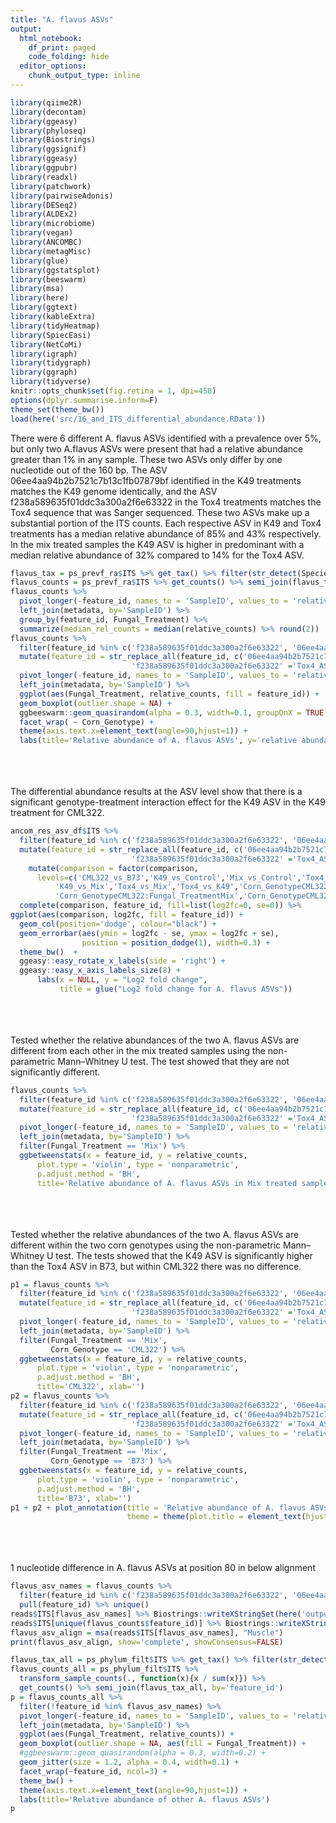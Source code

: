 ```yaml
---
title: "A. flavus ASVs"
output:
  html_notebook:
    df_print: paged
    code_folding: hide
  editor_options: 
    chunk_output_type: inline
---
```

```r
library(qiime2R)
library(decontam)
library(ggeasy)
library(phyloseq)
library(Biostrings)
library(ggsignif)
library(ggeasy)
library(ggpubr)
library(readxl)
library(patchwork)
library(pairwiseAdonis)
library(DESeq2)
library(ALDEx2)
library(microbiome) 
library(vegan)
library(ANCOMBC)
library(metagMisc)
library(glue)
library(ggstatsplot)
library(beeswarm)
library(msa)
library(here)
library(ggtext)
library(kableExtra)
library(tidyHeatmap)
library(SpiecEasi)
library(NetCoMi)
library(igraph)
library(tidygraph)
library(ggraph)
library(tidyverse)
knitr::opts_chunk$set(fig.retina = 1, dpi=450)
options(dplyr.summarise.inform=F)
theme_set(theme_bw())
load(here('src/16_and_ITS_differential_abundance.RData'))
```

There were 6 different A. flavus ASVs identified with a prevalence over 5%, but only two A.flavus ASVs were present that had a relative abundance greater than 1% in any sample.  These two ASVs only differ by one nucleotide out of the 160 bp. The ASV 06ee4aa94b2b7521c7b13c1fb07879bf identified in the K49 treatments matches the K49 genome identically, and the ASV f238a589635f01ddc3a300a2f6e63322 in the Tox4 treatments matches the Tox4 sequence that was Sanger sequenced. These two ASVs make up a substantial portion of the ITS counts. Each respective ASV in K49 and Tox4 treatments has a median relative abundance of 85% and 43% respectively. In the mix treated samples the K49 ASV is higher in predominant with a median relative abundance of 32% compared to 14% for the Tox4 ASV.
```r
flavus_tax = ps_prevf_ra$ITS %>% get_tax() %>% filter(str_detect(Species, 'Aspergillus_flavus'))
flavus_counts = ps_prevf_ra$ITS %>% get_counts() %>% semi_join(flavus_tax, by='feature_id') 
flavus_counts %>%
  pivot_longer(-feature_id, names_to = 'SampleID', values_to = 'relative_counts') %>%
  left_join(metadata, by='SampleID') %>%
  group_by(feature_id, Fungal_Treatment) %>%
  summarize(median_rel_counts = median(relative_counts) %>% round(2))
flavus_counts %>%
  filter(feature_id %in% c('f238a589635f01ddc3a300a2f6e63322', '06ee4aa94b2b7521c7b13c1fb07879bf')) %>%
  mutate(feature_id = str_replace_all(feature_id, c('06ee4aa94b2b7521c7b13c1fb07879bf'= 'K49_ASV', 
                           'f238a589635f01ddc3a300a2f6e63322' ='Tox4_ASV'))) %>%
  pivot_longer(-feature_id, names_to = 'SampleID', values_to = 'relative_counts') %>%
  left_join(metadata, by='SampleID') %>%
  ggplot(aes(Fungal_Treatment, relative_counts, fill = feature_id)) +
  geom_boxplot(outlier.shape = NA) +
  ggbeeswarm::geom_quasirandom(alpha = 0.3, width=0.1, groupOnX = TRUE, dodge.width=0.9) +
  facet_wrap( ~ Corn_Genotype) +
  theme(axis.text.x=element_text(angle=90,hjust=1)) +
  labs(title='Relative abundance of A. flavus ASVs', y='relative abundance')
```

<br><br><br>
The differential abundance results at the ASV level show that there is a significant genotype-treatment interaction effect for the K49 ASV in the K49 treatment for CML322.
```r
ancom_res_asv_df$ITS %>%
  filter(feature_id %in% c('f238a589635f01ddc3a300a2f6e63322', '06ee4aa94b2b7521c7b13c1fb07879bf')) %>%
  mutate(feature_id = str_replace_all(feature_id, c('06ee4aa94b2b7521c7b13c1fb07879bf'= 'K49_ASV', 
                           'f238a589635f01ddc3a300a2f6e63322' ='Tox4_ASV'))) %>% 
    mutate(comparison = factor(comparison,
      levels=c('CML322_vs_B73','K49_vs_Control','Mix_vs_Control','Tox4_vs_Control','Epibiota_vs_Endobiota',
          'K49_vs_Mix','Tox4_vs_Mix','Tox4_vs_K49','Corn_GenotypeCML322:Fungal_TreatmentK49',
          'Corn_GenotypeCML322:Fungal_TreatmentMix','Corn_GenotypeCML322:Fungal_TreatmentTox4'))) %>%
  complete(comparison, feature_id, fill=list(log2fc=0, se=0)) %>%
ggplot(aes(comparison, log2fc, fill = feature_id)) +
  geom_col(position='dodge', colour="black") +
  geom_errorbar(aes(ymin = log2fc - se, ymax = log2fc + se),
                position = position_dodge(1), width=0.3) +
  theme_bw()  +
  ggeasy::easy_rotate_x_labels(side = 'right') +
  ggeasy::easy_x_axis_labels_size(8) +
      labs(x = NULL, y = "Log2 fold change", 
           title = glue("Log2 fold change for A. flavus ASVs"))
```
<br><br><br>
Tested whether the relative abundances of the two A. flavus ASVs are different from each other in the mix treated samples using the non-parametric Mann–Whitney U test. The test showed that they are not significantly different.
```r
flavus_counts %>%
  filter(feature_id %in% c('f238a589635f01ddc3a300a2f6e63322', '06ee4aa94b2b7521c7b13c1fb07879bf')) %>%
  mutate(feature_id = str_replace_all(feature_id, c('06ee4aa94b2b7521c7b13c1fb07879bf'= 'K49_ASV', 
                           'f238a589635f01ddc3a300a2f6e63322' ='Tox4_ASV'))) %>%
  pivot_longer(-feature_id, names_to = 'SampleID', values_to = 'relative_counts') %>%
  left_join(metadata, by='SampleID') %>%
  filter(Fungal_Treatment == 'Mix') %>%
  ggbetweenstats(x = feature_id, y = relative_counts,
      plot.type = 'violin', type = 'nonparametric',
      p.adjust.method = 'BH',
      title='Relative abundance of A. flavus ASVs in Mix treated samples')
```
<br><br><br>
Tested whether the relative abundances of the two A. flavus ASVs are different within the two corn genotypes using the non-parametric Mann–Whitney U test. The tests showed that the K49 ASV is significantly higher than the Tox4 ASV in B73, but within CML322 there was no difference.
```r
p1 = flavus_counts %>%
  filter(feature_id %in% c('f238a589635f01ddc3a300a2f6e63322', '06ee4aa94b2b7521c7b13c1fb07879bf')) %>%
  mutate(feature_id = str_replace_all(feature_id, c('06ee4aa94b2b7521c7b13c1fb07879bf'= 'K49_ASV', 
                           'f238a589635f01ddc3a300a2f6e63322' ='Tox4_ASV'))) %>%
  pivot_longer(-feature_id, names_to = 'SampleID', values_to = 'relative_counts') %>%
  left_join(metadata, by='SampleID') %>%
  filter(Fungal_Treatment == 'Mix',
         Corn_Genotype == 'CML322') %>%
  ggbetweenstats(x = feature_id, y = relative_counts,
      plot.type = 'violin', type = 'nonparametric',
      p.adjust.method = 'BH',
      title='CML322', xlab='')
p2 = flavus_counts %>%
  filter(feature_id %in% c('f238a589635f01ddc3a300a2f6e63322', '06ee4aa94b2b7521c7b13c1fb07879bf')) %>%
  mutate(feature_id = str_replace_all(feature_id, c('06ee4aa94b2b7521c7b13c1fb07879bf'= 'K49_ASV', 
                           'f238a589635f01ddc3a300a2f6e63322' ='Tox4_ASV'))) %>%
  pivot_longer(-feature_id, names_to = 'SampleID', values_to = 'relative_counts') %>%
  left_join(metadata, by='SampleID') %>%
  filter(Fungal_Treatment == 'Mix',
         Corn_Genotype == 'B73') %>%
  ggbetweenstats(x = feature_id, y = relative_counts,
      plot.type = 'violin', type = 'nonparametric',
      p.adjust.method = 'BH',
      title='B73', xlab='')
p1 + p2 + plot_annotation(title = 'Relative abundance of A. flavus ASVs in Mix treated samples',
                          theme = theme(plot.title = element_text(hjust = 0.5)))
```

<br><br><br>
1 nucleotide difference in A. flavus ASVs at position 80 in below alignment
```r
flavus_asv_names = flavus_counts %>% 
  filter(feature_id %in% c('f238a589635f01ddc3a300a2f6e63322', '06ee4aa94b2b7521c7b13c1fb07879bf')) %>%
  pull(feature_id) %>% unique()
reads$ITS[flavus_asv_names] %>% Biostrings::writeXStringSet(here('output', 'flavus_reads.fa'))
reads$ITS[unique(flavus_counts$feature_id)] %>% Biostrings::writeXStringSet(here('output', 'flavus_reads_all.fa'))
flavus_asv_align = msa(reads$ITS[flavus_asv_names], "Muscle")
print(flavus_asv_align, show='complete', showConsensus=FALSE)
```
```r
flavus_tax_all = ps_phylum_filt$ITS %>% get_tax() %>% filter(str_detect(Species, 'Aspergillus_flavus'))
flavus_counts_all = ps_phylum_filt$ITS %>% 
  transform_sample_counts(., function(x){x / sum(x)}) %>%
  get_counts() %>% semi_join(flavus_tax_all, by='feature_id') 
p = flavus_counts_all %>%
  filter(!feature_id %in% flavus_asv_names) %>%
  pivot_longer(-feature_id, names_to = 'SampleID', values_to = 'relative_counts') %>%
  left_join(metadata, by='SampleID') %>%
  ggplot(aes(Fungal_Treatment, relative_counts)) +
  geom_boxplot(outlier.shape = NA, aes(fill = Fungal_Treatment)) +
  #ggbeeswarm::geom_quasirandom(alpha = 0.3, width=0.2) +
  geom_jitter(size = 1.2, alpha = 0.4, width=0.1) +
  facet_wrap(~feature_id, ncol=3) +
  theme_bw() +
  theme(axis.text.x=element_text(angle=90,hjust=1)) +
  labs(title='Relative abundance of other A. flavus ASVs')
p
```



